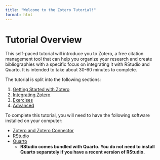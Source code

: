 ```yaml
---
title: "Welcome to the Zotero Tutorial!"
format: html
---
```


# Tutorial Overview

This self-paced tutorial will introduce you to Zotero, a free citation management tool that can help you organize your research and create bibliographies with a specific focus on integrating it with RStudio and Quarto. It is intended to take about 30-60 minutes to complete.

The tutorial is split into the following sections:

1. [Getting Started with Zotero](zotero_basics.qmd)
2. [Integrating Zotero](citations_in_quarto.qmd)
3. [Exercises](exercise_1.qmd)
4. [Advanced](zotero_groups.qmd)

::: {.callout-tip title="Software Requirements"}

To complete this tutorial, you will need to have the following software installed on your computer:

- [Zotero and Zotero Connector](https://www.zotero.org/download/)
- [RStudio](https://www.rstudio.com/products/rstudio/download/)
- [Quarto](https://quarto.org/docs/get-started/)
  - **RStudio comes bundled with Quarto. You do not need to install Quarto separately if you have a recent version of RStudio.**

:::




